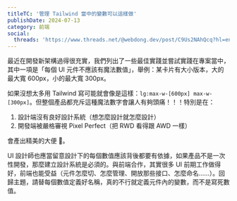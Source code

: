```yaml
---
titleTC: '管理 Tailwind 當中的變數可以這樣做'
publishDate: 2024-07-13
category: 前端
social:
  threads: 'https://www.threads.net/@webdong.dev/post/C9Us2NAhQcq?hl=en'
---
```


最近在開發新架構過得很充實，我們列出了一些最佳實踐並嘗試實踐在專案當中，其中一項是「每個 UI 元件不應該有魔法數值」，舉例：某卡片有大小版本，大的最大寬 600px，小的最大寬 300px。

如果沒想太多用 Tailwind 寫可能就會像是這樣：`lg:max-w-[600px] max-w-[300px]`。但整個產品都充斥這種魔法數字會讓人有夠頭痛！！！特別是在：

1. 設計端沒有良好設計系統（想怎麼設計就怎麼設計）
2. 開發端被嚴格審視 Pixel Perfect（把 RWD 看得跟 AWD 一樣）

會產出精美的大便 💩。

UI 設計師也應當留意設計下的每個數值應該背後都要有依據，如果產品不是一次性開發，那麼建立設計系統是必須的。與前端合作，其實很多 UI 前期工作做得好，前端也能受益（元件怎麼切、怎麼管理、開放那些接口、怎麼命名……）。回歸主題，請替每個數值定義好名稱，真的不行就定義元件內的變數，而不是寫死數值。
